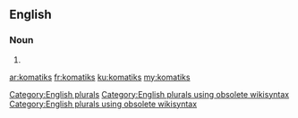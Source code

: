 ==English==

===Noun===
{{head|en}}

# {{plural of|komatik}}

[[Category:English plurals]][[Category:English plurals using obsolete wikisyntax]][[Category:English plurals using obsolete wikisyntax]]

[[ar:komatiks]]
[[fr:komatiks]]
[[ku:komatiks]]
[[my:komatiks]]